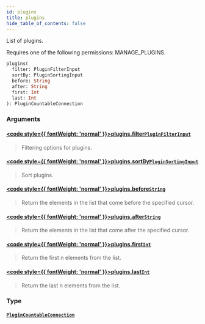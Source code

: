 ```yaml
---
id: plugins
title: plugins
hide_table_of_contents: false
---
```








List of plugins.

Requires one of the following permissions: MANAGE_PLUGINS.

```graphql
plugins(
  filter: PluginFilterInput
  sortBy: PluginSortingInput
  before: String
  after: String
  first: Int
  last: Int
): PluginCountableConnection
```


### Arguments

#### [<code style={{ fontWeight: 'normal' }}>plugins.<b>filter</b></code>](#)<Bullet />[`PluginFilterInput`](../../../developer/api-reference/inputs/plugin-filter-input) <Badge class="secondary" text="input"/>
> Filtering options for plugins.
> 

#### [<code style={{ fontWeight: 'normal' }}>plugins.<b>sortBy</b></code>](#)<Bullet />[`PluginSortingInput`](../../../developer/api-reference/inputs/plugin-sorting-input) <Badge class="secondary" text="input"/>
> Sort plugins.
> 

#### [<code style={{ fontWeight: 'normal' }}>plugins.<b>before</b></code>](#)<Bullet />[`String`](../../../developer/api-reference/scalars/string) <Badge class="secondary" text="scalar"/>
> Return the elements in the list that come before the specified cursor.
> 

#### [<code style={{ fontWeight: 'normal' }}>plugins.<b>after</b></code>](#)<Bullet />[`String`](../../../developer/api-reference/scalars/string) <Badge class="secondary" text="scalar"/>
> Return the elements in the list that come after the specified cursor.
> 

#### [<code style={{ fontWeight: 'normal' }}>plugins.<b>first</b></code>](#)<Bullet />[`Int`](../../../developer/api-reference/scalars/int) <Badge class="secondary" text="scalar"/>
> Return the first n elements from the list.
> 

#### [<code style={{ fontWeight: 'normal' }}>plugins.<b>last</b></code>](#)<Bullet />[`Int`](../../../developer/api-reference/scalars/int) <Badge class="secondary" text="scalar"/>
> Return the last n elements from the list.
> 

### Type

#### [`PluginCountableConnection`](../../../developer/api-reference/objects/plugin-countable-connection) <Badge class="secondary" text="object"/>
> 
> 





